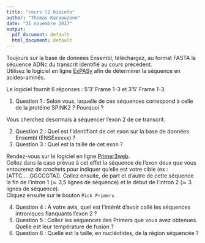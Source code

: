 ```yaml
---
title: "cours l2 bioinfo"
author: "Thomas Karaouzene"
date: "21 novembre 2017"
output:
  pdf_document: default
  html_document: default
---
```




Toujours sur la base de données Ensembl, téléchargez, au format FASTA la séquence ADNc du transcrit identifié au cours précédent.  
Utilisez le logiciel en ligne [ExPASy](https://web.expasy.org/translate/) afin de déterminer la séquence en acides-aminés.  

Le logiciel fournit 6 réponses : 5'3' Frame 1-3 et 3'5' Frame 1-3.

1. Question 1 : Selon vous, laquelle de ces séquences correspond à celle de la protéine SPINK2 ? Pourquoi ?  


Vous cherchez desormais à séquencer l'exon 2 de ce transcrit.  


2. Question 2 : Quel est l'identifiant de cet exon sur la base de données Ensembl (ENSExxxxx) ?  
3. Question 3 : Quel est la taille de cet exon ?  

Rendez-vous sur le logiciel en ligne [Primer3web](http://primer3.ut.ee/).  
Collez dans la case prévue à cet effet la séquence de l'exon deux que vous entourerez de crochets pour indiquer qu'elle est votre cible (ex : [ATTC.....GGCCGTA]).
Collez ensuite, de part et d'autre de cette séquence la fin de l'intron 1 ($\simeq$ 3,5 lignes de séquence) et le début de l'intron 2 ($\simeq$ 3 lignes de séquence).   
Cliquez ensuite sur le bouton ```Pick Primers```  

4. Question 4 : À votre avis, quel est l'intérêt d'avoir collé les séquences introniques flanquants l'exon 2 ?  
5. Question 5 : Collez les séquences des Primers que vous avez obtenues. Quelle est leur température de fusion ? 
6. Question 6 : Quelle est la taille, en nucléotides, de la région séquencée ?  


